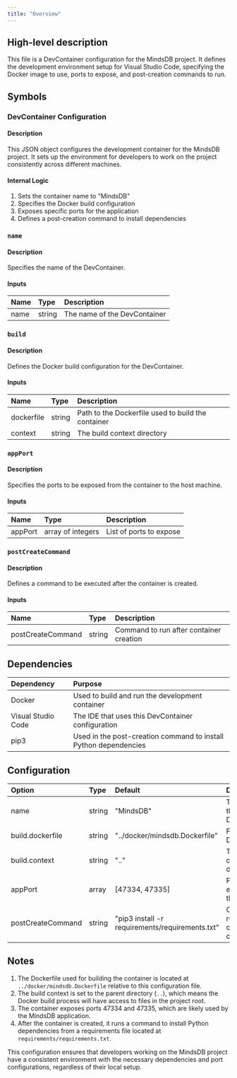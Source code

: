 ```yaml
---
title: "Overview"
---
```


## High-level description
This file is a DevContainer configuration for the MindsDB project. It defines the development environment setup for Visual Studio Code, specifying the Docker image to use, ports to expose, and post-creation commands to run.

## Symbols

### DevContainer Configuration
#### Description
This JSON object configures the development container for the MindsDB project. It sets up the environment for developers to work on the project consistently across different machines.

#### Internal Logic
1. Sets the container name to "MindsDB"
2. Specifies the Docker build configuration
3. Exposes specific ports for the application
4. Defines a post-creation command to install dependencies

### `name`
#### Description
Specifies the name of the DevContainer.

#### Inputs
| Name | Type | Description |
|:-----|:-----|:------------|
| name | string | The name of the DevContainer |

### `build`
#### Description
Defines the Docker build configuration for the DevContainer.

#### Inputs
| Name | Type | Description |
|:-----|:-----|:------------|
| dockerfile | string | Path to the Dockerfile used to build the container |
| context | string | The build context directory |

### `appPort`
#### Description
Specifies the ports to be exposed from the container to the host machine.

#### Inputs
| Name | Type | Description |
|:-----|:-----|:------------|
| appPort | array of integers | List of ports to expose |

### `postCreateCommand`
#### Description
Defines a command to be executed after the container is created.

#### Inputs
| Name | Type | Description |
|:-----|:-----|:------------|
| postCreateCommand | string | Command to run after container creation |

## Dependencies
| Dependency | Purpose |
|:-----------|:--------|
| Docker | Used to build and run the development container |
| Visual Studio Code | The IDE that uses this DevContainer configuration |
| pip3 | Used in the post-creation command to install Python dependencies |

## Configuration
| Option | Type | Default | Description |
|:-------|:-----|:--------|:------------|
| name | string | "MindsDB" | The name of the DevContainer |
| build.dockerfile | string | "../docker/mindsdb.Dockerfile" | Path to the Dockerfile |
| build.context | string | ".." | The build context directory |
| appPort | array | [47334, 47335] | Ports to expose from the container |
| postCreateCommand | string | "pip3 install -r requirements/requirements.txt" | Command to run after container creation |

## Notes
1. The Dockerfile used for building the container is located at `../docker/mindsdb.Dockerfile` relative to this configuration file.
2. The build context is set to the parent directory (`..`), which means the Docker build process will have access to files in the project root.
3. The container exposes ports 47334 and 47335, which are likely used by the MindsDB application.
4. After the container is created, it runs a command to install Python dependencies from a requirements file located at `requirements/requirements.txt`.

This configuration ensures that developers working on the MindsDB project have a consistent environment with the necessary dependencies and port configurations, regardless of their local setup.